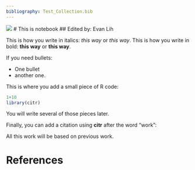 ```yaml
---
bibliography: Test_Collection.bib
---
```

![](Evans_Logo.png)
# This is notebook
## Edited by: Evan Lih



This is how you write in italics: *this way* or _this way_.
This is how you write in bold: **this way** or __this way__.

If you need bullets:

* One bullet
* another one.

This is where you add a small piece of R code:


```r
1+10
library(citr)
```

You will write several of those pieces later.

Finally, you can add a citation using **citr** after the word "work":

All this work will be based on previous work.

# References